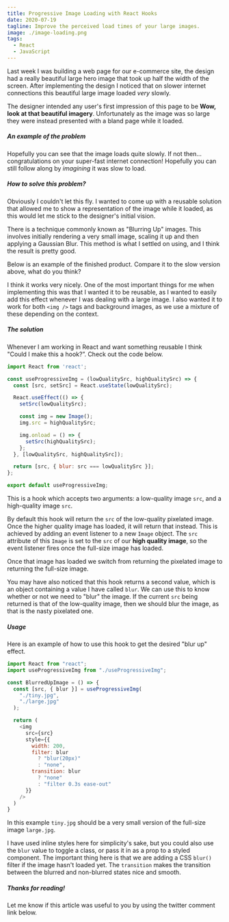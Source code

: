```yaml
---
title: Progressive Image Loading with React Hooks
date: 2020-07-19
tagline: Improve the perceived load times of your large images.
image: ./image-loading.png
tags:
  - React
  - JavaScript
---
```


Last week I was building a web page for our e-commerce site, the design had a really beautiful large
hero image that took up half the width of the screen. After implementing the design I noticed
that on slower internet connections this beautiful large image loaded *very* slowly.

The designer intended any user's first impression of this page to be __Wow, look at that beautiful imagery__.
Unfortunately as the image was so large they were instead presented with a bland page while it loaded.

##### An example of the problem


<ProblemExample />

Hopefully you can see that the image loads quite slowly. If not then... congratulations on your super-fast
internet connection! Hopefully you can still follow along by *imagining* it was slow to load.

##### How to solve this problem?

Obviously I couldn't let this fly. I wanted to come up with a reusable solution that allowed
me to show a representation of the image while it loaded, as this would let me stick to the designer's
initial vision.

There is a technique commonly known as "Blurring Up" images. This involves initially rendering a very small
image, scaling it up and then applying a Gaussian Blur. This method is what I settled on using, and I think the
result is pretty good.

Below is an example of the finished product. Compare it to the slow version above, what do you think?


<FinishedExample />

I think it works very nicely. One of the most important things for me when implementing this was that I wanted
it to be reusable, as I wanted to easily add this effect whenever I was dealing with a large image. I also wanted it
to work for both `<img />` tags and background images, as we use a mixture of these depending on the context.

##### The solution

Whenever I am working in React and want something reusable I think "Could I make this a hook?”.
Check out the code below.

```js
import React from 'react';

const useProgressiveImg = (lowQualitySrc, highQualitySrc) => {
  const [src, setSrc] = React.useState(lowQualitySrc);

  React.useEffect(() => {
    setSrc(lowQualitySrc);

    const img = new Image();
    img.src = highQualitySrc;

    img.onload = () => {
      setSrc(highQualitySrc);
    };
  }, [lowQualitySrc, highQualitySrc]);

  return [src, { blur: src === lowQualitySrc }];
};

export default useProgressiveImg;
```

This is a hook which accepts two arguments: a low-quality image `src`, and a high-quality image `src`.

By default this hook will return the `src` of the low-quality pixelated image.
Once the higher quality image has loaded, it will return that instead.
This is achieved by adding an event listener to a new `Image` object. The `src` attribute of this `Image`
is set to the `src` of our __high quality image__, so the event listener fires once the full-size image has loaded.

Once that image has loaded we switch from returning the pixelated image to returning the full-size image.

You may have also noticed that this hook returns a second value, which is an object containing a value
I have called `blur`. We can use this to know whether or not we need to "blur" the image. If the current
`src` being returned is that of the low-quality image, then we should blur the image, as that is the
nasty pixelated one.

##### Usage

Here is an example of how to use this hook to get the desired "blur up" effect.

```js
import React from "react";
import useProgressiveImg from "./useProgressiveImg";

const BlurredUpImage = () => {
  const [src, { blur }] = useProgressiveImg(
    "./tiny.jpg",
    "./large.jpg"
  );

  return (
    <img
      src={src}
      style={{
        width: 200,
        filter: blur
          ? "blur(20px)"
          : "none",
        transition: blur
          ? "none"
          : "filter 0.3s ease-out"
      }}
    />
  )
}
```

In this example `tiny.jpg` should be a very small version of the full-size image `large.jpg`.

I have used inline styles here for simplicity's sake, but you could also use the `blur` value to toggle a
class, or pass it in as a prop to a styled component. The important thing here is that we are adding a
CSS `blur()` filter if the image hasn't loaded yet. The `transition` makes the transition between the
blurred and non-blurred states nice and smooth.

##### Thanks for reading!

Let me know if this article was useful to you by using the twitter comment link below.